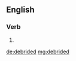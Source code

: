 ==English==

===Verb===
{{head|en|verb form}}

# {{en-past of|debride}}

[[de:debrided]]
[[mg:debrided]]